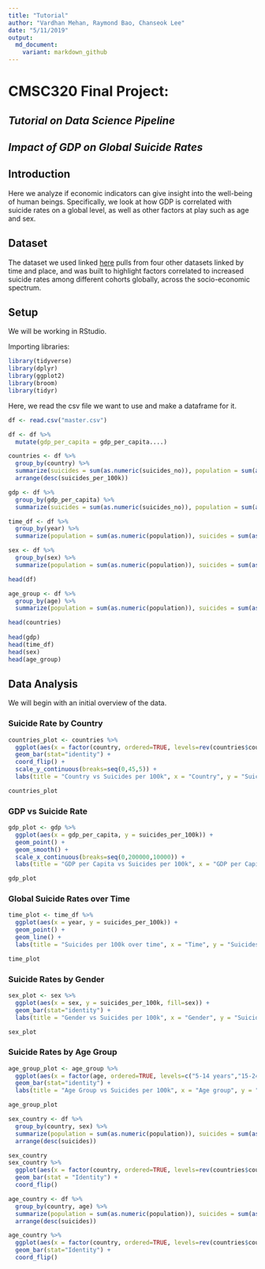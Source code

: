 ```yaml
---
title: "Tutorial"
author: "Vardhan Mehan, Raymond Bao, Chanseok Lee"
date: "5/11/2019"
output: 
  md_document:
    variant: markdown_github
---
```


# CMSC320 Final Project: 
## *Tutorial on Data Science Pipeline*
## *Impact of GDP on Global Suicide Rates*


## Introduction
Here we analyze if economic indicators can give insight into the well-being of human beings. Specifically, we look at how GDP is correlated with suicide rates on a global level, as well as other factors at play such as age and sex. 

## Dataset 
The dataset we used linked [here](https://www.kaggle.com/russellyates88/suicide-rates-overview-1985-to-2016) pulls from four other datasets linked by time and place, and was built to highlight factors correlated to increased suicide rates among different cohorts globally, across the socio-economic spectrum. 

## Setup
We will be working in RStudio.

Importing libraries: 

```r
library(tidyverse)
library(dplyr)
library(ggplot2)
library(broom)
library(tidyr)
```

Here, we read the csv file we want to use and make a dataframe for it.

```r
df <- read.csv("master.csv")

df <- df %>%
  mutate(gdp_per_capita = gdp_per_capita....)

countries <- df %>%
  group_by(country) %>%
  summarize(suicides = sum(as.numeric(suicides_no)), population = sum(as.numeric(population)), suicides_per_100k = 100000 * (suicides/population)) %>%
  arrange(desc(suicides_per_100k))

gdp <- df %>%
  group_by(gdp_per_capita) %>%
  summarize(suicides = sum(as.numeric(suicides_no)), population = sum(as.numeric(population)), suicides_per_100k = 100000 * (suicides/population))

time_df <- df %>%
  group_by(year) %>%
  summarize(population = sum(as.numeric(population)), suicides = sum(as.numeric(suicides_no)), suicides_per_100k = 100000* (suicides/population))

sex <- df %>%
  group_by(sex) %>%
  summarize(population = sum(as.numeric(population)), suicides = sum(as.numeric(suicides_no)), suicides_per_100k = 100000*(suicides/population))

head(df)

age_group <- df %>%
  group_by(age) %>%
  summarize(population = sum(as.numeric(population)), suicides = sum(as.numeric(suicides_no)), suicides_per_100k = 100000*(suicides/population))

head(countries) 
  
head(gdp)
head(time_df)
head(sex)
head(age_group)

```

## Data Analysis
We will begin with an initial overview of the data. 

### Suicide Rate by Country

```r
countries_plot <- countries %>%
  ggplot(aes(x = factor(country, ordered=TRUE, levels=rev(countries$country)), y = suicides_per_100k, fill=suicides_per_100k)) +
  geom_bar(stat="identity") + 
  coord_flip() +
  scale_y_continuous(breaks=seq(0,45,5)) +
  labs(title = "Country vs Suicides per 100k", x = "Country", y = "Suicides per 100k")

countries_plot
```

### GDP vs Suicide Rate

```r
gdp_plot <- gdp %>%
  ggplot(aes(x = gdp_per_capita, y = suicides_per_100k)) +
  geom_point() +
  geom_smooth() +
  scale_x_continuous(breaks=seq(0,200000,10000)) +
  labs(title = "GDP per Capita vs Suicides per 100k", x = "GDP per Capita", y = "Suicides per 100k")

gdp_plot
```

### Global Suicide Rates over Time

```r
time_plot <- time_df %>%
  ggplot(aes(x = year, y = suicides_per_100k)) +
  geom_point() +
  geom_line() +
  labs(title = "Suicides per 100k over time", x = "Time", y = "Suicides per 100k")

time_plot
```

### Suicide Rates by Gender

```r

sex_plot <- sex %>%
  ggplot(aes(x = sex, y = suicides_per_100k, fill=sex)) +
  geom_bar(stat="identity") +
  labs(title = "Gender vs Suicides per 100k", x = "Gender", y = "Suicides per 100k")

sex_plot
```

### Suicide Rates by Age Group

```r
age_group_plot <- age_group %>%
  ggplot(aes(x = factor(age, ordered=TRUE, levels=c("5-14 years","15-24 years","25-34 years","35-54 years","55-74 years","75+ years")), y= suicides_per_100k, fill=age)) +
  geom_bar(stat="identity") +
  labs(title = "Age Group vs Suicides per 100k", x = "Age group", y = "Suicides per 100k")

age_group_plot
```


```r
sex_country <- df %>%
  group_by(country, sex) %>%
  summarize(population = sum(as.numeric(population)), suicides = sum(as.numeric(suicides_no)), suicides_per_100k = 100000 * (suicides/population)) %>%
  arrange(desc(suicides))

sex_country
sex_country %>%
  ggplot(aes(x = factor(country, ordered=TRUE, levels=rev(countries$country)), y = suicides_per_100k, fill = sex)) +
  geom_bar(stat = "Identity") +
  coord_flip()

age_country <- df %>%
  group_by(country, age) %>%
  summarize(population = sum(as.numeric(population)), suicides = sum(as.numeric(suicides_no)), suicides_per_100k = 100000 * (suicides/population)) %>%
  arrange(desc(suicides))

age_country %>%
  ggplot(aes(x = factor(country, ordered=TRUE, levels=rev(countries$country)), y = suicides_per_100k, fill = age)) +
  geom_bar(stat="Identity") +
  coord_flip()
```





